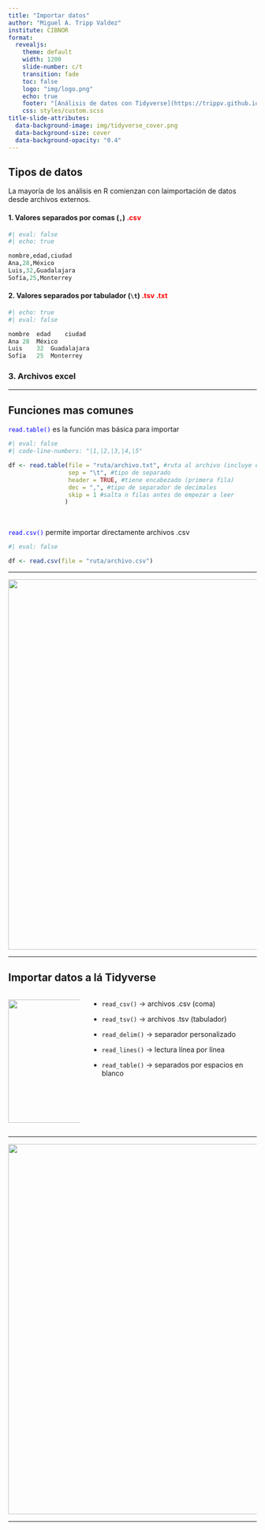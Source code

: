 ```yaml
---
title: "Importar datos"
author: "Miguel A. Tripp Valdez"
institute: CIBNOR
format: 
  revealjs:
    theme: default
    width: 1200
    slide-number: c/t
    transition: fade
    toc: false
    logo: "img/logo.png"
    echo: true
    footer: "[Análisis de datos con Tidyverse](https://trippv.github.io/CursoTidyverse2023/)"
    css: styles/custom.scss
title-slide-attributes: 
  data-background-image: img/tidyverse_cover.png
  data-background-size: cover
  data-background-opacity: "0.4"
---
```


## Tipos de datos

La mayoría de los análisis en R comienzan con laimportación de datos desde archivos externos.

#### 1. Valores separados por comas (`,`) [.csv]{style="color:red;"}

```r
#| eval: false
#| echo: true

nombre,edad,ciudad
Ana,28,México
Luis,32,Guadalajara
Sofía,25,Monterrey
```

#### 2. Valores separados por tabulador (`\t`) [.tsv .txt]{style="color:red;"}

```r
#| echo: true
#| eval: false

nombre	edad	ciudad
Ana	28	México
Luis	32	Guadalajara
Sofía	25	Monterrey

```

### 3. Archivos excel

------------------------------------------------------------------------

## Funciones mas comunes

[`read.table()`]{style="color:blue;"} es la función mas básica para importar

```r
#| eval: false
#| code-line-numbers: "|1,|2,|3,|4,|5"

df <- read.table(file = "ruta/archivo.txt", #ruta al archivo (incluye extensión)
                 sep = "\t", #tipo de separado
                 header = TRUE, #tiene encabezado (primera fila)
                 dec = ",", #tipo de separador de decimales
                 skip = 1 #salta n filas antes de empezar a leer
                )
```

<br>

::: {.fragment .fade-in}
[`read.csv()`]{style="color:blue;"} permite importar directamente archivos .csv

```r
#| eval: false

df <- read.csv(file = "ruta/archivo.csv")
```
:::

------------------------------------------------------------------------

![](img/handson.png){fig-alt="manos a la obra" fig-align="center" width="751"}

------------------------------------------------------------------------

## Importar datos a lá Tidyverse

::::: columns
::: {.column width="30%"}
<a href="https://readr.tidyverse.org/index.html" target="_blank">
  <img src="img/readr_logo.png" width="250">
</a>

:::

::: {.column width="70%"}
-   `read_csv()` → archivos .csv (coma)

-   `read_tsv()` → archivos .tsv (tabulador)

-   `read_delim()` → separador personalizado

-   `read_lines()` → lectura línea por línea

-   `read_table()`  → separados por espacios en blanco 
:::
:::::




------------------------------------------------------------------------

![](img/handson.png){fig-alt="manos a la obra" fig-align="center" width="751"}

------------------------------------------------------------------------



